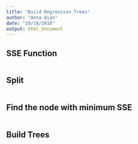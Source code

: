 ```yaml
---
title: "Build Regression Trees"
author: "Anna Qian"
date: "10/18/2018"
output: html_document
---
```


## SSE Function
```r


```


## Split
```r



```


## Find the node with minimum SSE
```r


```


## Build Trees
```r



```


